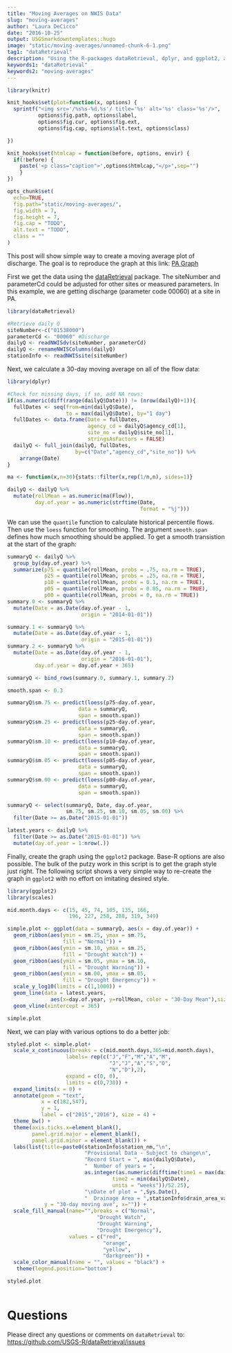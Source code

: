 ```yaml
---
title: "Moving Averages on NWIS Data"
slug: "moving-averages"
author: "Laura DeCicco"
date: "2016-10-25"
output: USGSmarkdowntemplates::hugo
image: "static/moving-averages/unnamed-chunk-6-1.png"
tag1: "dataRetrieval"
description: "Using the R-packages dataRetrieval, dplyr, and ggplot2, a simple discription on how to create a moving average plot."
keywords1: "dataRetrieval"
keywords2: "moving-averages"
---
```

```r
library(knitr)

knit_hooks$set(plot=function(x, options) {
  sprintf("<img src='/%s%s-%d.%s'/ title='%s' alt='%s' class='%s'/>",
          options$fig.path, options$label,
          options$fig.cur, options$fig.ext,
          options$fig.cap, options$alt.text, options$class)

})

knit_hooks$set(htmlcap = function(before, options, envir) {
  if(!before) {
    paste('<p class="caption">',options$htmlcap,"</p>",sep="")
    }
})

opts_chunk$set(
  echo=TRUE,
  fig.path="static/moving-averages/",
  fig.width = 7,
  fig.height = 7,
  fig.cap = "TODO",
  alt.text = "TODO",
  class = ""
)
```


This post will show simple way to create a moving average plot of discharge. The goal is to reproduce the graph at this link:
[PA Graph](http://pa.water.usgs.gov/drought/indicators/sw/images/f30_01538000.html)

First we get the data using the [dataRetrieval](https://CRAN.R-project.org/package=dataRetrieval) package. The siteNumber and parameterCd could be adjusted for other sites or measured parameters. In this example, we are getting discharge (parameter code 00060) at a site in PA. 

```r
library(dataRetrieval)

#Retrieve daily Q
siteNumber<-c("01538000")
parameterCd <- "00060" #Discharge
dailyQ <- readNWISdv(siteNumber, parameterCd) 
dailyQ <- renameNWISColumns(dailyQ)
stationInfo <- readNWISsite(siteNumber)

```

Next, we calculate a 30-day moving average on all of the flow data:

```r
library(dplyr)

#Check for missing days, if so, add NA rows:
if(as.numeric(diff(range(dailyQ$Date))) != (nrow(dailyQ)+1)){
  fullDates <- seq(from=min(dailyQ$Date),
                   to = max(dailyQ$Date), by="1 day")
  fullDates <- data.frame(Date = fullDates, 
                          agency_cd = dailyQ$agency_cd[1],
                          site_no = dailyQ$site_no[1],
                          stringsAsFactors = FALSE)
  dailyQ <- full_join(dailyQ, fullDates,
                      by=c("Date","agency_cd","site_no")) %>%
    arrange(Date)
}

ma <- function(x,n=30){stats::filter(x,rep(1/n,n), sides=1)}

dailyQ <- dailyQ %>%
  mutate(rollMean = as.numeric(ma(Flow)),
         day.of.year = as.numeric(strftime(Date, 
                                           format = "%j")))

```

We can use the `quantile` function to calculate historical percentile flows. Then use the `loess` function for smoothing. The argument `smooth.span` defines how much smoothing should be applied. To get a smooth transistion at the start of the graph:

```r
summaryQ <- dailyQ %>%
  group_by(day.of.year) %>%
  summarize(p75 = quantile(rollMean, probs = .75, na.rm = TRUE),
            p25 = quantile(rollMean, probs = .25, na.rm = TRUE),
            p10 = quantile(rollMean, probs = 0.1, na.rm = TRUE),
            p05 = quantile(rollMean, probs = 0.05, na.rm = TRUE),
            p00 = quantile(rollMean, probs = 0, na.rm = TRUE)) 
summary.0 <- summaryQ %>%
  mutate(Date = as.Date(day.of.year - 1, 
                        origin = "2014-01-01"))

summary.1 <- summaryQ %>%
  mutate(Date = as.Date(day.of.year - 1, 
                        origin = "2015-01-01"))
summary.2 <- summaryQ %>%
  mutate(Date = as.Date(day.of.year - 1, 
                        origin = "2016-01-01"),
         day.of.year = day.of.year + 365)

summaryQ <- bind_rows(summary.0, summary.1, summary.2) 

smooth.span <- 0.3

summaryQ$sm.75 <- predict(loess(p75~day.of.year, 
                       data = summaryQ, 
                       span = smooth.span))
summaryQ$sm.25 <- predict(loess(p25~day.of.year, 
                       data = summaryQ, 
                       span = smooth.span))
summaryQ$sm.10 <- predict(loess(p10~day.of.year, 
                       data = summaryQ, 
                       span = smooth.span))
summaryQ$sm.05 <- predict(loess(p05~day.of.year, 
                       data = summaryQ, 
                       span = smooth.span))
summaryQ$sm.00 <- predict(loess(p00~day.of.year, 
                       data = summaryQ, 
                       span = smooth.span))

summaryQ <- select(summaryQ, Date, day.of.year,
                   sm.75, sm.25, sm.10, sm.05, sm.00) %>%
  filter(Date >= as.Date("2015-01-01"))

latest.years <- dailyQ %>%
  filter(Date >= as.Date("2015-01-01")) %>%
  mutate(day.of.year = 1:nrow(.))


```

Finally, create the graph using the `ggplot2` package. Base-R options are also possible. The bulk of the putzy work in this script is to get the graph style just right. The following script shows a very simple way to re-create the graph in `ggplot2` with no effort on imitating desired style.


```r
library(ggplot2)
library(scales)

mid.month.days <- c(15, 45, 74, 105, 135, 166,
                    196, 227, 258, 288, 319, 349)

simple.plot <- ggplot(data = summaryQ, aes(x = day.of.year)) +
  geom_ribbon(aes(ymin = sm.25, ymax = sm.75, 
                  fill = "Normal")) +
  geom_ribbon(aes(ymin = sm.10, ymax = sm.25,
                  fill = "Drought Watch")) +
  geom_ribbon(aes(ymin = sm.05, ymax = sm.10, 
                  fill = "Drought Warning")) +
  geom_ribbon(aes(ymin = sm.00, ymax = sm.05, 
                  fill = "Drought Emergency")) +
  scale_y_log10(limits = c(1,1000)) +
  geom_line(data = latest.years, 
              aes(x=day.of.year, y=rollMean, color = "30-Day Mean"),size=2) +
  geom_vline(xintercept = 365) 

simple.plot
```

Next, we can play with various options to do a better job:

```r

styled.plot <- simple.plot+
  scale_x_continuous(breaks = c(mid.month.days,365+mid.month.days),
                   labels= rep(c("J","F","M","A","M",
                                 "J","J","A","S","O",
                                 "N","D"),2),
                   expand = c(0, 0),
                   limits = c(0,730)) +
  expand_limits(x = 0) +
  annotate(geom = "text", 
           x = c(182,547), 
           y = 1, 
           label = c("2015","2016"), size = 4) +
  theme_bw() + 
  theme(axis.ticks.x=element_blank(),
        panel.grid.major = element_blank(), 
        panel.grid.minor = element_blank()) +
  labs(list(title=paste0(stationInfo$station_nm,"\n",
                         "Provisional Data - Subject to change\n",
                         "Record Start = ", min(dailyQ$Date),
                         "  Number of years = ",
                         as.integer(as.numeric(difftime(time1 = max(dailyQ$Date), 
                                  time2 = min(dailyQ$Date),
                                  units = "weeks"))/52.25),
                         "\nDate of plot = ",Sys.Date(),
                         "  Drainage Area = ",stationInfo$drain_area_va, "mi^2"),
            y = "30-day moving ave", x="")) +
  scale_fill_manual(name="",breaks = c("Normal",
                             "Drought Watch",
                             "Drought Warning",
                             "Drought Emergency"),
                    values = c("red",
                               "orange",
                               "yellow",
                               "darkgreen")) +
  scale_color_manual(name = "", values = "black") +
   theme(legend.position="bottom")

styled.plot
  
```


# Questions

Please direct any questions or comments on `dataRetrieval` to:
[https://github.com/USGS-R/dataRetrieval/issues](https://github.com/USGS-R/dataRetrieval/issues)